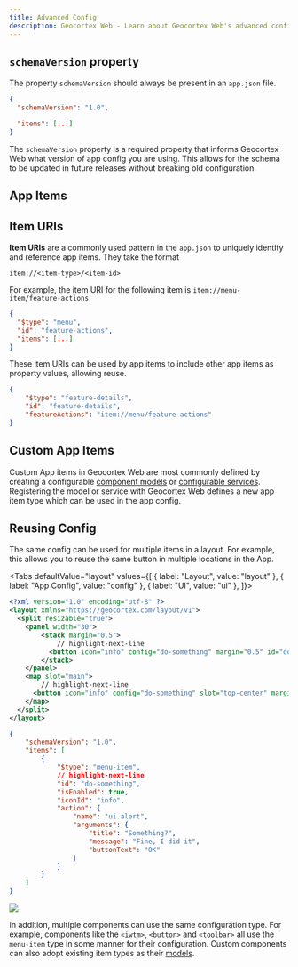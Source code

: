 ```yaml
---
title: Advanced Config
description: Geocortex Web - Learn about Geocortex Web's advanced configuration options
---
```



## `schemaVersion` property

The property `schemaVersion` should always be present in an `app.json` file.

```json
{
  "schemaVersion": "1.0",

  "items": [...]
}
```

The `schemaVersion` property is a required property that informs Geocortex Web what version of app config you are using. This allows for the schema to be updated in future releases without breaking old configuration.

## App Items

<AppItemSnippet />

## Item URIs

**Item URIs** are a commonly used pattern in the `app.json` to uniquely identify and reference app items. They take the format

`item://<item-type>/<item-id>`

For example, the item URI for the following item is `item://menu-item/feature-actions`

```json
{
  "$type": "menu",
  "id": "feature-actions",
  "items": [...]
}
```

These item URIs can be used by app items to include other app items as property values, allowing reuse.

```json
{
    "$type": "feature-details",
    "id": "feature-details",
    "featureActions": "item://menu/feature-actions"
}
```

## Custom App Items

Custom App items in Geocortex Web are most commonly defined by creating a configurable [component models](usecases-implement-component-participate-app-config.mdx#component-models) or [configurable services](concepts-components-services.mdx#configuration). Registering the model or service with Geocortex Web defines a new app item type which can be used in the app config.

## Reusing Config

The same config can be used for multiple items in a layout. For example, this allows you to reuse the same button in multiple locations in the App.

<Tabs
  defaultValue="layout"
  values={[
    { label: "Layout", value: "layout" },
    { label: "App Config", value: "config" },
    { label: "UI", value: "ui" },
  ]}>
<TabItem value="layout">

```xml
<?xml version="1.0" encoding="utf-8" ?>
<layout xmlns="https://geocortex.com/layout/v1">
  <split resizable="true">
    <panel width="30">
        <stack margin="0.5">
            // highlight-next-line
          <button icon="info" config="do-something" margin="0.5" id="do-something-1"></button>
        </stack>
    </panel>
    <map slot="main">
        // highlight-next-line
      <button icon="info" config="do-something" slot="top-center" margin="0.5" id="do-something-2"></button>
    </map>
  </split>
</layout>
```

</TabItem>
<TabItem value="config">

```json
{
    "schemaVersion": "1.0",
    "items": [
        {
            "$type": "menu-item",
            // highlight-next-line
            "id": "do-something",
            "isEnabled": true,
            "iconId": "info",
            "action": {
                "name": "ui.alert",
                "arguments": {
                    "title": "Something?",
                    "message": "Fine, I did it",
                    "buttonText": "OK"
                }
            }
        }
    ]
}
```

</TabItem>
<TabItem value="ui">
<img src={useBaseUrl("img/web-app-config-basic.png")}/>
</TabItem>
</Tabs>

In addition, multiple components can use the same configuration type. For example, components like the `<iwtm>`, `<button>` and `<toolbar>` all use the `menu-item` type in some manner for their configuration. Custom components can also adopt existing item types as their [models](concepts-components-services.mdx#component-models-and-configuration).
